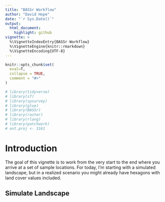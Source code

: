 ```yaml
---
title: "BASSr Workflow"
author: "David Hope"
date: "`r Sys.Date()`"
output:
  html_document:
    highlight: github
vignette: >
  %\VignetteIndexEntry{BASSr Workflow}
  %\VignetteEngine{knitr::rmarkdown}
  %\VignetteEncoding{UTF-8}
---
```


```r
knitr::opts_chunk$set(
  eval=T,
  collapse = TRUE,
  comment = "#>"
)

```

```r
# library(tidyverse)
# library(sf)
# library(spsurvey)
# library(glue)
# library(BASSr)
# library(raster)
# library(rlang)
# library(patchwork)
# ont.proj <- 3161

```

# Introduction

The goal of this vignette is to work from the very start to the end where you arrive at a set of sample locations. For today, I'm starting with a simulated landscape, but in a realized scenario you might already have hexagons with land cover values included.

## Simulate Landscape

```r

```


